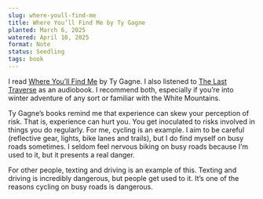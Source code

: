 ```yaml
---
slug: where-youll-find-me
title: Where You’ll Find Me by Ty Gagne
planted: March 6, 2025
watered: April 10, 2025
format: Note
status: Seedling
tags: book
---
```


I read [Where You’ll Find Me](https://www.goodreads.com/book/show/36019816-where-you-ll-find-me) by Ty Gagne. I also listened to [The Last Traverse](https://www.goodreads.com/book/show/55946570-the-last-traverse) as an audiobook. I recommend both, especially if you’re into winter adventure of any sort or familiar with the White Mountains.

Ty Gagne’s books remind me that experience can skew your perception of risk. That is, experience can hurt you. You get inoculated to risks involved in things you do regularly. For me, cycling is an example. I aim to be careful (reflective gear, lights, bike lanes and trails), but I do find myself on busy roads sometimes. I seldom feel nervous biking on busy roads because I’m used to it, but it presents a real danger.

For other people, texting and driving is an example of this. Texting and driving is incredibly dangerous, but people get used to it. It’s one of the reasons cycling on busy roads is dangerous.
